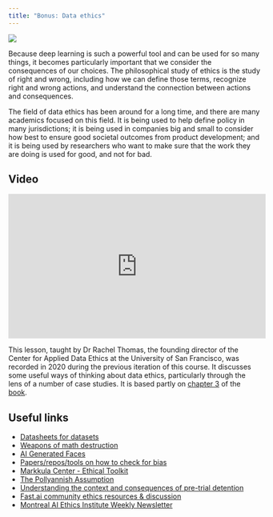 ```yaml
---
title: "Bonus: Data ethics"
---
```


::: {layout="[30,70]"}

![](images/scales.png)

Because deep learning is such a powerful tool and can be used for so many things, it becomes particularly important that we consider the consequences of our choices. The philosophical study of ethics is the study of right and wrong, including how we can define those terms, recognize right and wrong actions, and understand the connection between actions and consequences.

:::

The field of data ethics has been around for a long time, and there are many academics focused on this field. It is being used to help define policy in many jurisdictions; it is being used in companies big and small to consider how best to ensure good societal outcomes from product development; and it is being used by researchers who want to make sure that the work they are doing is used for good, and not for bad.

## Video

<iframe width="514" height="289" src="https://www.youtube-nocookie.com/embed/krIVOb23EH8?modestbranding=1" title="fast.ai lesson 9" frameborder="0" allow="accelerometer; clipboard-write; encrypted-media; gyroscope; picture-in-picture" allowfullscreen></iframe>

This lesson, taught by Dr Rachel Thomas, the founding director of the Center for Applied Data Ethics at the University of San Francisco, was recorded in 2020 during the previous iteration of this course. It discusses some useful ways of thinking about data ethics, particularly through the lens of a number of case studies. It is based partly on [chapter 3](https://github.com/fastai/fastbook/blob/master/03_ethics.ipynb) of the [book](https://www.amazon.com/Deep-Learning-Coders-fastai-PyTorch/dp/1492045527).

## Useful links

* [Datasheets for datasets](https://arxiv.org/abs/1803.09010)
* [Weapons of math destruction](https://weaponsofmathdestructionbook.com/)
* [AI Generated Faces](https://www.thispersondoesnotexist.com/)
* [Papers/repos/tools on how to check for bias](https://forums.fast.ai/t/lesson-4-official-topic/68039/136?u=frapochetti)
* [Markkula Center - Ethical Toolkit](https://www.scu.edu/ethics-in-technology-practice/ethical-toolkit/)
* [The Pollyannish Assumption](https://stratechery.com/2017/the-pollyannish-assumption/)
* [Understanding the context and consequences of pre-trial detention](https://facctconference.org/2018/livestream_vh210.html)
* [Fast.ai community ethics resources & discussion](https://forums.fast.ai/t/ai-ml-ethics-biases-responsibility/45592)
* [Montreal AI Ethics Institute Weekly Newsletter](https://aiethics.substack.com/p/ai-ethics-6-radioactive-data-attacking)

